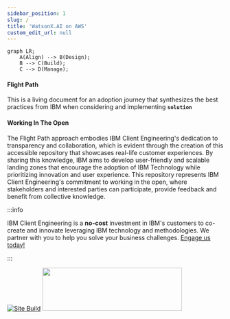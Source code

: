 ```yaml
---
sidebar_position: 1
slug: /
title: 'WatsonX.AI on AWS'
custom_edit_url: null
---
```


```mermaid
graph LR;
    A(Align) --> B(Design);
    B --> C(Build);
    C --> D(Manage);
```

#### Flight Path
This is a living document for an adoption journey that synthesizes the best practices from IBM when considering and implementing **`solution`**

#### Working In The Open

The Flight Path approach embodies IBM Client Engineering's dedication to transparency and collaboration, which is evident through the creation of this accessible repository that showcases real-life customer experiences. By sharing this knowledge, IBM aims to develop user-friendly and scalable landing zones that encourage the adoption of IBM Technology while prioritizing innovation and user experience. This repository represents IBM Client Engineering's commitment to working in the open, where stakeholders and interested parties can participate, provide feedback and benefit from collective knowledge.

:::info

IBM Client Engineering is a **no-cost** investment in IBM's customers to co-create and innovate leveraging IBM technology and methodologies. We partner with you to help you solve your business challenges. [Engage us today!](https://www.ibm.com/client-engineering)

:::

[![Site Build](https://github.com/ibm-client-engineering/solution-filenet-aws/actions/workflows/deploy.yml/badge.svg)](https://github.com/ibm-client-engineering/solution-filenet-aws/actions/workflows/deploy.yml)
<img src="https://user-images.githubusercontent.com/95059/166857681-99c92cdc-fa62-4141-b903-969bd6ec1a41.png" width="325" height="100" />